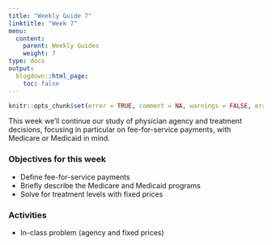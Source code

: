 ```yaml
---
title: "Weekly Guide 7"
linktitle: "Week 7"
menu:
  content:
    parent: Weekly Guides
    weight: 7
type: docs
output:
  blogdown::html_page:
    toc: false
---
```


```r
knitr::opts_chunk$set(error = TRUE, comment = NA, warnings = FALSE, errors = FALSE, messages = FALSE, tidy = FALSE, echo = FALSE)
```

This week we'll continue our study of physician agency and treatment decisions, focusing in particular on fee-for-service payments, with Medicare or Medicaid in mind.

### Objectives for this week

- Define fee-for-service payments
- Briefly describe the Medicare and Medicaid programs
- Solve for treatment levels with fixed prices
 
### Activities
- In-class problem (agency and fixed prices)
